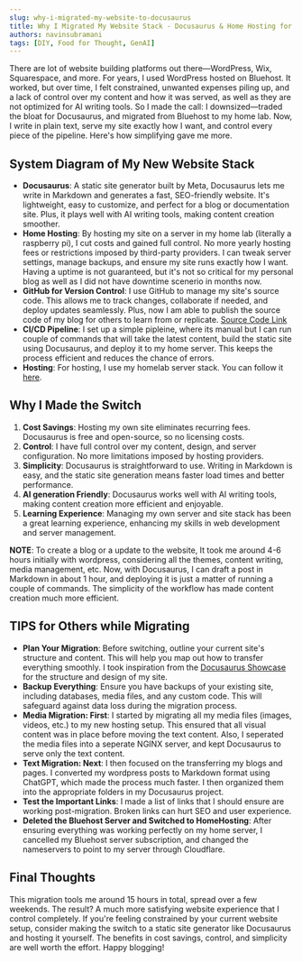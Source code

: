 ```yaml
---
slug: why-i-migrated-my-website-to-docusaurus
title: Why I Migrated My Website Stack - Docusaurus & Home Hosting for Maximum Flexibility
authors: navinsubramani
tags: [DIY, Food for Thought, GenAI]
---
```


There are lot of website building platforms out there—WordPress, Wix, Squarespace, and more. For years, I used WordPress hosted on Bluehost. It worked, but over time, I felt constrained, unwanted expenses piling up, and a lack of control over my content and how it was served, as well as they are not optimized for AI writing tools. So I made the call: I downsized—traded the bloat for Docusaurus, and migrated from Bluehost to my home lab. Now, I write in plain text, serve my site exactly how I want, and control every piece of the pipeline. Here's how simplifying gave me more.

<!--truncate-->

## System Diagram of My New Website Stack
<AssetImg path="//media/boringengineer_website_stack.png" alt="Oak Finial" />

- **Docusaurus**: A static site generator built by Meta, Docusaurus lets me write in Markdown and generates a fast, SEO-friendly website. It's lightweight, easy to customize, and perfect for a blog or documentation site. Plus, it plays well with AI writing tools, making content creation smoother.
- **Home Hosting**: By hosting my site on a server in my home lab (literally a raspberry pi), I cut costs and gained full control. No more yearly hosting fees or restrictions imposed by third-party providers. I can tweak server settings, manage backups, and ensure my site runs exactly how I want. Having a uptime is not guaranteed, but it's not so critical for my personal blog as well as I did not have downtime scenerio in months now.
- **GitHub for Version Control**: I use GitHub to manage my site's source code. This allows me to track changes, collaborate if needed, and deploy updates seamlessly. Plus, now I am able to publish the source code of my blog for others to learn from or replicate. [Source Code Link](https://github.com/navinsubramani/boringengineer-site)
- **CI/CD Pipeline**: I set up a simple pipleine, where its manual but I can run couple of commands that will take the latest content, build the static site using Docusaurus, and deploy it to my home server. This keeps the process efficient and reduces the chance of errors.
- **Hosting**: For hosting, I use my homelab server stack. You can follow it [here](/docs/projects/homelab).

## Why I Made the Switch

1. **Cost Savings**: Hosting my own site eliminates recurring fees. Docusaurus is free and open-source, so no licensing costs.
2. **Control**: I have full control over my content, design, and server configuration. No more limitations imposed by hosting providers.
3. **Simplicity**: Docusaurus is straightforward to use. Writing in Markdown is easy, and the static site generation means faster load times and better performance.
4. **AI generation Friendly**: Docusaurus works well with AI writing tools, making content creation more efficient and enjoyable.
5. **Learning Experience**: Managing my own server and site stack has been a great learning experience, enhancing my skills in web development and server management.

**NOTE**: To create a blog or a update to the website, It took me around 4-6 hours initially with wordpress, considering all the themes, content writing, media management, etc. Now, with Docusaurus, I can draft a post in Markdown in about 1 hour, and deploying it is just a matter of running a couple of commands. The simplicity of the workflow has made content creation much more efficient.

## TIPS for Others while Migrating

- **Plan Your Migration**: Before switching, outline your current site's structure and content. This will help you map out how to transfer everything smoothly. I took inspiration from the [Docusaurus Showcase](https://docusaurus.io/showcase) for the structure and design of my site.
- **Backup Everything**: Ensure you have backups of your existing site, including databases, media files, and any custom code. This will safeguard against data loss during the migration process.
- **Media Migration: First**: I started by migrating all my media files (images, videos, etc.) to my new hosting setup. This ensured that all visual content was in place before moving the text content. Also, I seperated the media files into a seperate NGINX server, and kept Docusaurus to serve only the text content.
- **Text Migration: Next**: I then focused on the transferring my blogs and pages. I converted my wordpress posts to Markdown format using ChatGPT, which made the process much faster. I then organized them into the appropriate folders in my Docusaurus project.
- **Test the Important Links**: I made a list of links that I should ensure are working post-migration. Broken links can hurt SEO and user experience.
- **Deleted the Bluehost Server and Switched to HomeHosting**: After ensuring everything was working perfectly on my home server, I cancelled my Bluehost server subscription, and changed the nameservers to point to my server through Cloudflare.

## Final Thoughts

This migration tools me around 15 hours in total, spread over a few weekends. The result? A much more satisfying website experience that I control completely. If you're feeling constrained by your current website setup, consider making the switch to a static site generator like Docusaurus and hosting it yourself. The benefits in cost savings, control, and simplicity are well worth the effort. Happy blogging!
